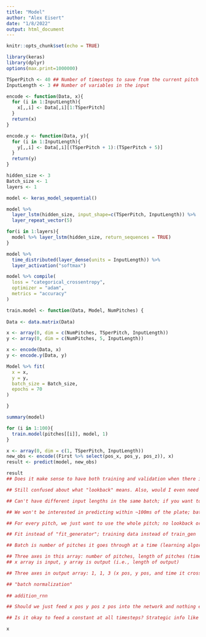 ```yaml
---
title: "Model"
author: "Alex Eisert"
date: "1/8/2022"
output: html_document
---
```


```r
knitr::opts_chunk$set(echo = TRUE)

library(keras)
library(dplyr)
options(max.print=1000000)
```

```r
TSperPitch <- 40 ## Number of timesteps to save from the current pitch
InputLength <- 3 ## Number of variables in the input

encode <- function(Data, x){
  for (i in 1:InputLength){
    x[,,i] <- Data[,i][1:TSperPitch]
  }
  return(x)
}

encode.y <- function(Data, y){
  for (i in 1:InputLength){
    y[,,i] <- Data[,i][(TSperPitch + 1):(TSperPitch + 5)]
  }
  return(y)
}

hidden_size <- 3
Batch_size <- 1
layers <- 1

model <- keras_model_sequential()

model %>%
  layer_lstm(hidden_size, input_shape=c(TSperPitch, InputLength)) %>%
  layer_repeat_vector(5)

for(i in 1:layers){
  model %>% layer_lstm(hidden_size, return_sequences = TRUE)
}

model %>%
  time_distributed(layer_dense(units = InputLength)) %>%
  layer_activation("softmax")

model %>% compile(
  loss = "categorical_crossentropy",
  optimizer = "adam",
  metrics = "accuracy"
)

train.model <- function(Data, Model, NumPitches) {
  
Data <- data.matrix(Data)

x <- array(0, dim = c(NumPitches, TSperPitch, InputLength))
y <- array(0, dim = c(NumPitches, 5, InputLength))

x <- encode(Data, x)
y <- encode.y(Data, y)

Model %>% fit(
  x = x,
  y = y,
  batch_size = Batch_size,
  epochs = 70
)

}

summary(model)

for (i in 1:100){
  train.model(pitches[[i]], model, 1)
}

x <- array(0, dim = c(1, TSperPitch, InputLength))
new_obs <- encode((First %>% select(pos_x, pos_y, pos_z)), x)
result <- predict(model, new_obs)

result
## Does it make sense to have both training and validation when there is not independence among the observations? Validation will be more dependent on training than testing will be because validation will come right after testing

## Still confused about what "lookback" means. Also, would I even need to use "step"? Because I want to use every observation and not skip any... and how would I use delay? Because each pitch will have a different number of timesteps since it takes a different amount of time for each pitch to reach homeplate

## Can't have different input lengths in the same batch; if you want to take advantage of batch-processing, you would have to use pitches that have the same number of observations; but we don't have to work like that, and can treat each pitch as its own batch (slower, but simpler to set up; batches are really mostly to speed up processing)

## We won't be interested in predicting within ~100ms of the plate; batter has to initiate a swing by x point anyways; could truncate each pitch based on this idea

## For every pitch, we just want to use the whole pitch; no lookback or dividing into train/test/validation within each pitch... until we validate/test the model, where we'll do it on a portion of a new pitch

## Fit instead of "fit_generator"; training data instead of train_gen

## Batch is number of pitches it goes through at a time (learning algorithm computes weight adjustment as an average learning of all pitches in the batch; helps smooth out learning curve so anomalous pitches would have less of an impact... really doesn't matter the size of the batch as long as you train things enough, i.e., increase epochs? Mostly though it seems batch is for speeding things up); epochs is number of times it goes through all of the pitches

## Three axes in this array: number of pitches, length of pitches (timesteps), amount of variables per timestep (x_pos, y_pos, etc.)
## x array is input, y array is output (i.e., length of output)

## Three axes in output array: 1, 1, 3 (x pos, y pos, and time it crosses the plate)

## "batch normalization"
 
## addition_rnn

## Should we just feed x pos y pos z pos into the network and nothing else? Make at least one version like this? Should be able to infer acceleration from this

## Is it okay to feed a constant at all timesteps? Strategic info like balls & strikes? Probably fine; let's check it out

x
```

